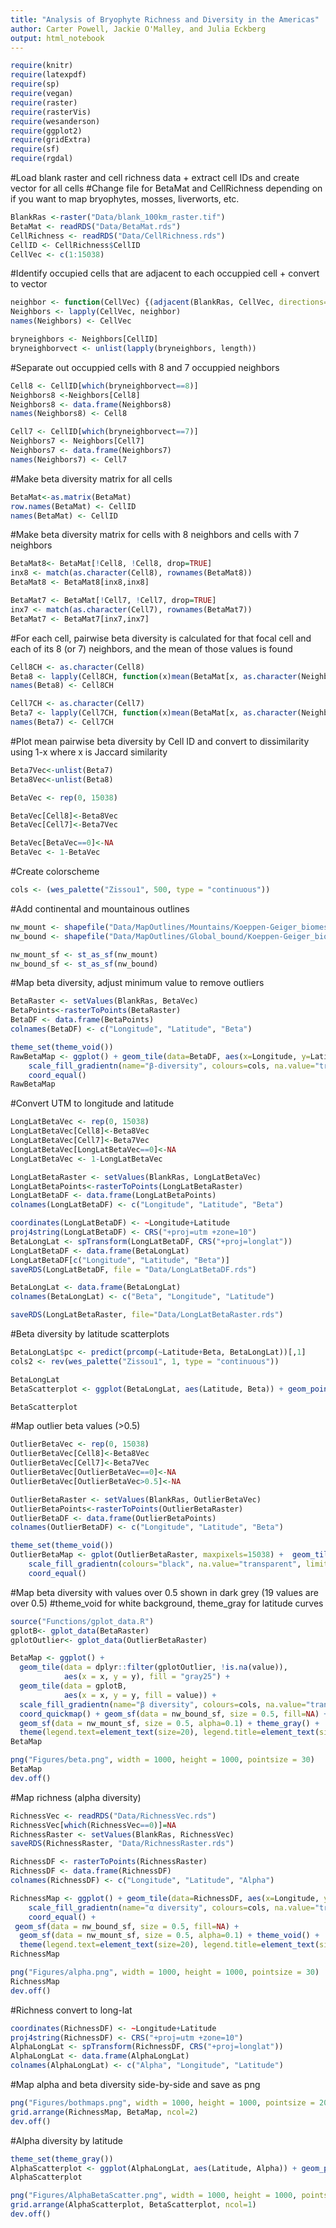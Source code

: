 ```yaml
---
title: "Analysis of Bryophyte Richness and Diversity in the Americas"
author: Carter Powell, Jackie O'Malley, and Julia Eckberg
output: html_notebook
---
```


```r
require(knitr)
require(latexpdf)
require(sp)
require(vegan)
require(raster)
require(rasterVis)
require(wesanderson)
require(ggplot2)
require(gridExtra)
require(sf)
require(rgdal)
```


#Load blank raster and cell richness data + extract cell IDs and create vector for all cells
#Change file for BetaMat and CellRichness depending on if you want to map bryophytes, mosses, liverworts, etc. 
```r
BlankRas <-raster("Data/blank_100km_raster.tif")
BetaMat <- readRDS("Data/BetaMat.rds")
CellRichness <- readRDS("Data/CellRichness.rds")
CellID <- CellRichness$CellID
CellVec <- c(1:15038)
```


#Identify occupied cells that are adjacent to each occuppied cell + convert to vector
```r
neighbor <- function(CellVec) {(adjacent(BlankRas, CellVec, directions=8, pairs=FALSE, target=CellID, sorted=TRUE, include=FALSE, id=FALSE))}
Neighbors <- lapply(CellVec, neighbor)
names(Neighbors) <- CellVec

bryneighbors <- Neighbors[CellID]
bryneighborvect <- unlist(lapply(bryneighbors, length))
```


#Separate out occuppied cells with 8 and 7 occuppied neighbors
```r
Cell8 <- CellID[which(bryneighborvect==8)]
Neighbors8 <-Neighbors[Cell8]
Neighbors8 <- data.frame(Neighbors8)
names(Neighbors8) <- Cell8

Cell7 <- CellID[which(bryneighborvect==7)]
Neighbors7 <- Neighbors[Cell7]
Neighbors7 <- data.frame(Neighbors7)
names(Neighbors7) <- Cell7
```


#Make beta diversity matrix for all cells
```r
BetaMat<-as.matrix(BetaMat)
row.names(BetaMat) <- CellID
names(BetaMat) <- CellID
```


#Make beta diversity matrix for cells with 8 neighbors and cells with 7 neighbors
```r
BetaMat8<- BetaMat[!Cell8, !Cell8, drop=TRUE]
inx8 <- match(as.character(Cell8), rownames(BetaMat8))
BetaMat8 <- BetaMat8[inx8,inx8]

BetaMat7 <- BetaMat[!Cell7, !Cell7, drop=TRUE]
inx7 <- match(as.character(Cell7), rownames(BetaMat7))
BetaMat7 <- BetaMat7[inx7,inx7]
```


#For each cell, pairwise beta diversity is calculated for that focal cell and each of its 8 (or 7) neighbors, and the mean of those values is found
```r
Cell8CH <- as.character(Cell8)
Beta8 <- lapply(Cell8CH, function(x)mean(BetaMat[x, as.character(Neighbors8[,x])]))
names(Beta8) <- Cell8CH

Cell7CH <- as.character(Cell7)
Beta7 <- lapply(Cell7CH, function(x)mean(BetaMat[x, as.character(Neighbors7[,x])]))
names(Beta7) <- Cell7CH
```


#Plot mean pairwise beta diversity by Cell ID and convert to dissimilarity using 1-x where x is Jaccard similarity
```r
Beta7Vec<-unlist(Beta7)
Beta8Vec<-unlist(Beta8)

BetaVec <- rep(0, 15038)

BetaVec[Cell8]<-Beta8Vec
BetaVec[Cell7]<-Beta7Vec

BetaVec[BetaVec==0]<-NA
BetaVec <- 1-BetaVec
```


#Create colorscheme
```r
cols <- (wes_palette("Zissou1", 500, type = "continuous"))
```


#Add continental and mountainous outlines
```r
nw_mount <- shapefile("Data/MapOutlines/Mountains/Koeppen-Geiger_biomes.shp")
nw_bound <- shapefile("Data/MapOutlines/Global_bound/Koeppen-Geiger_biomes.shp")

nw_mount_sf <- st_as_sf(nw_mount)
nw_bound_sf <- st_as_sf(nw_bound)
```


#Map beta diversity, adjust minimum value to remove outliers
```r
BetaRaster <- setValues(BlankRas, BetaVec)
BetaPoints<-rasterToPoints(BetaRaster)
BetaDF <- data.frame(BetaPoints)
colnames(BetaDF) <- c("Longitude", "Latitude", "Beta")

theme_set(theme_void())
RawBetaMap <- ggplot() + geom_tile(data=BetaDF, aes(x=Longitude, y=Latitude, fill=Beta)) + 
    scale_fill_gradientn(name="β-diversity", colours=cols, na.value="transparent", limits = c(0,1)) + 
    coord_equal()
RawBetaMap
```


#Convert UTM to longitude and latitude
```r
LongLatBetaVec <- rep(0, 15038)
LongLatBetaVec[Cell8]<-Beta8Vec
LongLatBetaVec[Cell7]<-Beta7Vec
LongLatBetaVec[LongLatBetaVec==0]<-NA
LongLatBetaVec <- 1-LongLatBetaVec

LongLatBetaRaster <- setValues(BlankRas, LongLatBetaVec)
LongLatBetaPoints<-rasterToPoints(LongLatBetaRaster)
LongLatBetaDF <- data.frame(LongLatBetaPoints)
colnames(LongLatBetaDF) <- c("Longitude", "Latitude", "Beta")

coordinates(LongLatBetaDF) <- ~Longitude+Latitude 
proj4string(LongLatBetaDF) <- CRS("+proj=utm +zone=10") 
BetaLongLat <- spTransform(LongLatBetaDF, CRS("+proj=longlat")) 
LongLatBetaDF <- data.frame(BetaLongLat)
LongLatBetaDF[c("Longitude", "Latitude", "Beta")]
saveRDS(LongLatBetaDF, file = "Data/LongLatBetaDF.rds")

BetaLongLat <- data.frame(BetaLongLat)
colnames(BetaLongLat) <- c("Beta", "Longitude", "Latitude")

saveRDS(LongLatBetaRaster, file="Data/LongLatBetaRaster.rds")
```


#Beta diversity by latitude scatterplots
```r
BetaLongLat$pc <- predict(prcomp(~Latitude+Beta, BetaLongLat))[,1]
cols2 <- rev(wes_palette("Zissou1", 1, type = "continuous"))

BetaLongLat
BetaScatterplot <- ggplot(BetaLongLat, aes(Latitude, Beta)) + geom_point(shape = 16, size = 5, show.legend = FALSE, alpha=0.5, color = "orangered2") + ylab("β diversity") + ylim(0,0.5)+ theme_minimal() + theme(axis.title.y = element_text(size=32), axis.title.x = element_text(size=32),  axis.text = element_text(size=20))

BetaScatterplot
```


#Map outlier beta values (>0.5)
```r
OutlierBetaVec <- rep(0, 15038)
OutlierBetaVec[Cell8]<-Beta8Vec
OutlierBetaVec[Cell7]<-Beta7Vec
OutlierBetaVec[OutlierBetaVec==0]<-NA
OutlierBetaVec[OutlierBetaVec>0.5]<-NA

OutlierBetaRaster <- setValues(BlankRas, OutlierBetaVec)
OutlierBetaPoints<-rasterToPoints(OutlierBetaRaster)
OutlierBetaDF <- data.frame(OutlierBetaPoints)
colnames(OutlierBetaDF) <- c("Longitude", "Latitude", "Beta")

theme_set(theme_void())
OutlierBetaMap <- gplot(OutlierBetaRaster, maxpixels=15038) +  geom_tile(aes(fill = value)) + 
    scale_fill_gradientn(colours="black", na.value="transparent", limits = c(0,1)) + theme(legend.position = "none") + 
    coord_equal() 
```


#Map beta diversity with values over 0.5 shown in dark grey (19 values are over 0.5)
#theme_void for white background, theme_gray for latitude curves
```r
source("Functions/gplot_data.R")
gplotB<- gplot_data(BetaRaster)
gplotOutlier<- gplot_data(OutlierBetaRaster)

BetaMap <- ggplot() +
  geom_tile(data = dplyr::filter(gplotOutlier, !is.na(value)), 
            aes(x = x, y = y), fill = "gray25") +
  geom_tile(data = gplotB, 
            aes(x = x, y = y, fill = value)) +
  scale_fill_gradientn(name="β diversity", colours=cols, na.value="transparent", limits = c(0,0.5)) +
  coord_quickmap() + geom_sf(data = nw_bound_sf, size = 0.5, fill=NA) + 
  geom_sf(data = nw_mount_sf, size = 0.5, alpha=0.1) + theme_gray() +
  theme(legend.text=element_text(size=20), legend.title=element_text(size=0), axis.title = element_blank())
BetaMap

png("Figures/beta.png", width = 1000, height = 1000, pointsize = 30)
BetaMap
dev.off()
```


#Map richness (alpha diversity)
```r
RichnessVec <- readRDS("Data/RichnessVec.rds")
RichnessVec[which(RichnessVec==0)]=NA
RichnessRaster <- setValues(BlankRas, RichnessVec)
saveRDS(RichnessRaster, "Data/RichnessRaster.rds")

RichnessDF <- rasterToPoints(RichnessRaster)
RichnessDF <- data.frame(RichnessDF)
colnames(RichnessDF) <- c("Longitude", "Latitude", "Alpha")

RichnessMap <- ggplot() + geom_tile(data=RichnessDF, aes(x=Longitude, y=Latitude, fill=Alpha)) +   
    scale_fill_gradientn(name="α diversity", colours=cols, na.value="transparent") +
    coord_equal() +
 geom_sf(data = nw_bound_sf, size = 0.5, fill=NA) + 
  geom_sf(data = nw_mount_sf, size = 0.5, alpha=0.1) + theme_void() + 
  theme(legend.text=element_text(size=20), legend.title=element_text(size=32))
RichnessMap

png("Figures/alpha.png", width = 1000, height = 1000, pointsize = 30)
RichnessMap
dev.off()
```


#Richness convert to long-lat
```r
coordinates(RichnessDF) <- ~Longitude+Latitude 
proj4string(RichnessDF) <- CRS("+proj=utm +zone=10") 
AlphaLongLat <- spTransform(RichnessDF, CRS("+proj=longlat")) 
AlphaLongLat <- data.frame(AlphaLongLat)
colnames(AlphaLongLat) <- c("Alpha", "Longitude", "Latitude")
```


#Map alpha and beta diversity side-by-side and save as png
```r
png("Figures/bothmaps.png", width = 1000, height = 1000, pointsize = 20)
grid.arrange(RichnessMap, BetaMap, ncol=2)
dev.off()
```


#Alpha diversity by latitude
```r
theme_set(theme_gray())
AlphaScatterplot <- ggplot(AlphaLongLat, aes(Latitude, Alpha)) + geom_point(shape = 16, size = 5, show.legend = FALSE, alpha=0.5, color = "orangered2") + ylab("α diversity") + xlab(" ") + theme_minimal() + theme(axis.title.y = element_text(size=32), axis.text.y = element_text(size=20), axis.text.x = element_text(size=0))
AlphaScatterplot

png("Figures/AlphaBetaScatter.png", width = 1000, height = 1000, pointsize = 20)
grid.arrange(AlphaScatterplot, BetaScatterplot, ncol=1)
dev.off()
```



